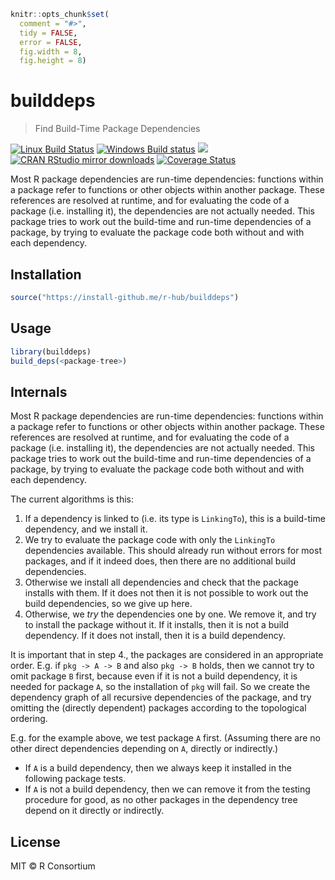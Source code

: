 
```r
knitr::opts_chunk$set(
  comment = "#>",
  tidy = FALSE,
  error = FALSE,
  fig.width = 8,
  fig.height = 8)
```

# builddeps

> Find Build-Time Package Dependencies

[![Linux Build Status](https://travis-ci.org/r-hub/builddeps.svg?branch=master)](https://travis-ci.org/r-hub/builddeps)
[![Windows Build status](https://ci.appveyor.com/api/projects/status/github/r-hub/builddeps?svg=true)](https://ci.appveyor.com/project/gaborcsardi/builddeps)
[![](http://www.r-pkg.org/badges/version/builddeps)](http://www.r-pkg.org/pkg/builddeps)
[![CRAN RStudio mirror downloads](http://cranlogs.r-pkg.org/badges/builddeps)](http://www.r-pkg.org/pkg/builddeps)
[![Coverage Status](https://img.shields.io/codecov/c/github/r-hub/builddeps/master.svg)](https://codecov.io/github/r-hub/builddeps?branch=master)

Most R package dependencies are run-time dependencies: functions within a
package refer to functions or other objects within another package. These
references are resolved at runtime, and for evaluating the code of a
package (i.e. installing it), the dependencies are not actually needed.
This package tries to work out the build-time and run-time dependencies of
a package, by trying to evaluate the package code both without and with
each dependency.

## Installation

```r
source("https://install-github.me/r-hub/builddeps")
```

## Usage

```r
library(builddeps)
build_deps(<package-tree>)
```

## Internals

Most R package dependencies are run-time dependencies: functions within
a package refer to functions or other objects within another package.
These references are resolved at runtime, and for evaluating the code
of a package (i.e. installing it), the dependencies are not actually
needed. This package tries to work out the build-time and run-time
dependencies of a package, by trying to evaluate the package code both
without and with each dependency.

The current algorithms is this:

1. If a dependency is linked to (i.e. its type is `LinkingTo`), this is
   a build-time dependency, and we install it.
2. We try to evaluate the package code with only the `LinkingTo`
   dependencies available. This should already run without errors for
   most packages, and if it indeed does, then there are no additional
   build dependencies.
3. Otherwise we install all dependencies and check that the package
   installs with them. If it does not then it is not possible to work
   out the build dependencies, so we give up here.
4. Otherwise, we *try* the dependencies one by one. We remove it, and
   try to install the package without it. If it installs, then it is not
   a build dependency. If it does not install, then it is a build
   dependency.

It is important that in step 4., the packages are considered in an
appropriate order. E.g. if `pkg -> A -> B` and also `pkg -> B` holds,
then we cannot try to omit package `B` first, because even if it is not
a build dependency, it is needed for package `A`, so the installation
of `pkg` will fail. So we create the dependency graph of all recursive
dependencies of the package, and try omitting the (directly dependent)
packages according to the topological ordering.

E.g. for the example above, we test package `A` first. (Assuming there
are no other direct dependencies depending on `A`, directly or
indirectly.)

* If `A` is a build dependency, then we always keep it installed in the
  following package tests.
* If `A` is not a build dependency, then we can remove it from the
  testing procedure for good, as no other packages in the dependency
  tree depend on it directly or indirectly.

## License

MIT © R Consortium
